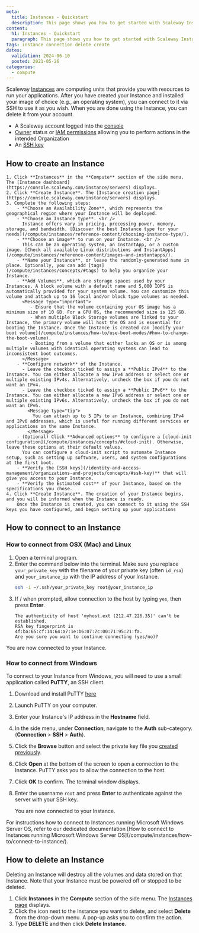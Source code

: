 ```yaml
---
meta:
  title: Instances - Quickstart
  description: This page shows you how to get started with Scaleway Instances.
content:
  h1: Instances - Quickstart
  paragraph: This page shows you how to get started with Scaleway Instances.
tags: instance connection delete create
dates:
  validation: 2024-06-10
  posted: 2021-05-26
categories:
  - compute
---
```


Scaleway [Instances](/compute/instances/concepts/#instance) are computing units that provide you with resources to run your applications. After you have created your Instance and installed your image of choice (e.g., an operating system), you can connect to it via SSH to use it as you wish. When you are done using the Instance, you can delete it from your account.

<Macro id="requirements" />

- A Scaleway account logged into the [console](https://console.scaleway.com)
- [Owner](/identity-and-access-management/iam/concepts/#owner) status or [IAM permissions](/identity-and-access-management/iam/concepts/#permission) allowing you to perform actions in the intended Organization
- An [SSH key](/identity-and-access-management/organizations-and-projects/how-to/create-ssh-key/)

## How to create an Instance

    1. Click **Instances** in the **Compute** section of the side menu. The [Instance dashboard](https://console.scaleway.com/instance/servers) displays.
    2. Click **Create Instance**. The [Instance creation page](https://console.scaleway.com/instance/servers) displays.
    3. Complete the following steps:
        - **Choose an Availability Zone**, which represents the geographical region where your Instance will be deployed.
        - **Choose an Instance type**. <br />
          Instance offers vary in pricing, processing power, memory, storage, and bandwidth. [Discover the best Instance type for your needs](/compute/instances/reference-content/choosing-instance-type/).
        - ***Choose an image** to run on your Instance. <br />
          This can be an operating system, an InstantApp, or a custom image. [Check all available Linux distributions and InstantApps](/compute/instances/reference-content/images-and-instantapps/).
        - **Name your Instance**, or leave the randomly-generated name in place. Optionally, you can add [tags](/compute/instances/concepts/#tags) to help you organize your Instance.
        - **Add Volumes**, which are storage spaces used by your Instances. A block volume with a default name and 5,000 IOPS is automatically provided for your system volume. You can customize this volume and attach up to 16 local and/or block type volumes as needed.
          <Message type="important">
             - Ensure that the volume containing your OS image has a minimum size of 10 GB. For a GPU OS, the recommended size is 125 GB.
             - When multiple Block Storage volumes are linked to your Instance, the primary volume will host the OS and is essential for booting the Instance. Once the Instance is created can [modify your boot volume](/compute/instances/how-to/use-boot-modes/#how-to-change-the-boot-volume).
             - Booting from a volume that either lacks an OS or is among multiple volumes with identical operating systems can lead to inconsistent boot outcomes.
          </Message>
        - **Configure network** of the Instance.
          - Leave the checkbox ticked to assign a **Public IPv4** to the Instance. You can either allocate a new IPv4 address or select one or multiple existing IPv4s. Alternatively, uncheck the box if you do not want an IPv4.
          - Leave the checkbox ticked to assign a **Public IPv6** to the Instance. You can either allocate a new IPv6 address or select one or multiple existing IPv6s. Alternatively, uncheck the box if you do not want an IPv6.
            <Message type="tip">
              You can attach up to 5 IPs to an Instance, combining IPv4 and IPv6 addresses, which is useful for running different services or applications on the same Instance.
            </Message>
        - (Optional) Click **Advanced options** to configure a [cloud-init configuration](/compute/instances/concepts/#cloud-init). Otherwise, leave these options at their default values.
          You can configure a cloud-init script to automate Instance setup, such as setting up software, users, and system configurations at the first boot.
        - **Verify the [SSH keys](/identity-and-access-management/organizations-and-projects/concepts/#ssh-key)** that will give you access to your Instance.
        - **Verify the Estimated cost** of your Instance, based on the specifications you chose.
    4. Click **Create Instance**. The creation of your Instance begins, and you will be informed when the Instance is ready.
        Once the Instance is created, you can connect to it using the SSH keys you have configured, and begin setting up your applications

## How to connect to an Instance

### How to connect from OSX (Mac) and Linux

1. Open a terminal program.
2. Enter the command below into the terminal. Make sure you replace `your_private_key` with the filename of your private key (often `id_rsa`) and `your_instance_ip` with the IP address of your Instance.
    ```sh
    ssh -i ~/.ssh/your_private_key root@your_instance_ip
    ```
3. If / when prompted, allow connection to the host by typing `yes`, then press **Enter**.
    ```
    The authenticity of host 'myhost.ext (212.47.226.35)' can't be established.
    RSA key fingerprint is 4f:ba:65:cf:14:64:a7:1e:b6:07:7c:00:71:95:21:fa.
    Are you sure you want to continue connecting (yes/no)?
    ```

You are now connected to your Instance.


### How to connect from Windows

To connect to your Instance from Windows, you will need to use a small application called **PuTTY**, an SSH client.

1. Download and install PuTTY [here](https://www.chiark.greenend.org.uk/~sgtatham/putty/latest.html)
2. Launch PuTTY on your computer.
3. Enter your Instance's IP address in the **Hostname** field.
4. In the side menu, under **Connection**, navigate to the **Auth** sub-category. (**Connection** > **SSH** > **Auth**).
5. Click the **Browse** button and select the private key file you [created previously](/identity-and-access-management/organizations-and-projects/how-to/create-ssh-key/).
6. Click **Open** at the bottom of the screen to open a connection to the Instance. PuTTY asks you to allow the connection to the host.
7. Click **OK** to confirm. The terminal window displays.
8. Enter the username `root` and press **Enter** to authenticate against the server with your SSH key.

    You are now connected to your Instance.

<Message type="tip">
  For instructions how to connect to Instances running Microsoft Windows Server OS, refer to our dedicated documentation [How to connect to Instances running Microsoft Windows Server OS](/compute/instances/how-to/connect-to-instance/).
</Message>

## How to delete an Instance

<Message type="important">
  Deleting an Instance will destroy all the volumes and data stored on that Instance. Note that your Instance must be powered off or stopped to be deleted.
</Message>

1. Click **Instances** in the **Compute** section of the side menu. The [Instances page](https://console.scaleway.com/instance/servers) displays.
2. Click the <Icon name="more" /> icon next to the Instance you want to delete, and select **Delete** from the drop-down menu. A pop-up asks you to confirm the action.
3. Type **DELETE** and then click **Delete Instance**.